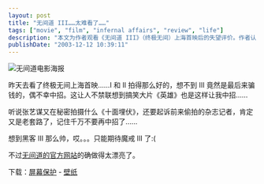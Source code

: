 ```yaml
---
layout: post
title: "无间道 III……太难看了……"
tags: ["movie", "film", "infernal affairs", "review", "life"]
description: "本文为作者观看《无间道 III》（终极无间）上海首映后的失望评价。作者认为相比于前两部优秀作品，第三部质量大幅下降，并将此与《英雄》等电影相比较。文章也表达了对张艺谋新片《十面埋伏》的质疑，同时对即将上映的《魔戒 III》表示期待，并赞赏了《无间道》官方网站的设计。"
publishDate: "2003-12-12 10:39:11"
---
```


![无间道电影海报](http://blog.xdanger.com/archives/pics/20031212a.jpg)

昨天去看了终极无间上海首映……I 和 II 拍得那么好的，想不到 III 竟然是最后来骗钱的，偶不幸中招。这让人不禁联想到搞笑大片《英雄》也是这样让我中招……

听说张艺谋又在秘密拍摄什么《十面埋伏》，还要起诉前来偷拍的杂志记者，肯定又是老套路了，记住千万不要再中招了……

想到黑客 III 那么帅，哎。。。只能期待魔戒 III 了:(

不过[无间道的官方网站](http://www.infernalaffairs.com/)的确做得太漂亮了。

下载：[屏幕保护](http://blog.xdanger.com/archives/docs/20031212a.zip) - [壁纸](http://blog.xdanger.com/archives/docs/20031212b.zip)

